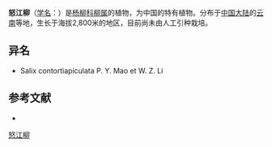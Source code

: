 {{Speciesbox
| name = 怒江柳
| status = 
| status_system = 
| image =
| genus = Salix
| species = nujiangensis
| authority = N. Chao
}}

'''怒江柳'''（[[学名|学名]]：{{lang|la|''Salix nujiangensis''}}）是[[杨柳科|杨柳科]][[柳属|柳属]]的植物，为中国的特有植物。分布于[[中国大陆|中国大陆]]的[[云南|云南]]等地，生长于海拔2,800米的地区，目前尚未由人工引种栽培。

== 异名 ==
* Salix contortiapiculata P. Y. Mao et W. Z. Li

== 参考文献 ==
<div class="references-small">
* {{cite web| url =http://www.bioinfo.cn/db05/KmzwSpecies.php?action=view&id=20529| title =怒江柳| work =《中国高等植物数据库全库》| publisher =中国科学院微生物研究所| author =昆明植物研究所| accessdate =2009-02-25| deadurl =yes| archiveurl =https://web.archive.org/web/20160305011531/http://www.bioinfo.cn/db05/KmzwSpecies.php?action=view&id=20529| archivedate =2016-03-05}}
</div>
{{Taxonbar|from=Q11072527}}

[[Category:柳属|怒江柳]]


{{植物小作品}}